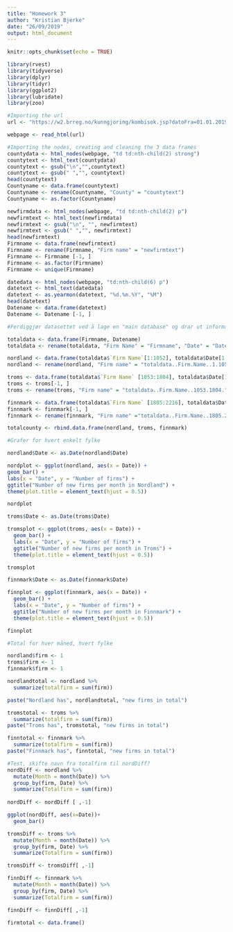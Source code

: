 ---
title: "Homework 3"
author: "Kristian Bjerke"
date: "26/09/2019"
output: html_document
---

```{r setup, include=FALSE}
knitr::opts_chunk$set(echo = TRUE)
```

```{r}
library(rvest)
library(tidyverse)
library(dplyr)
library(tidyr)
library(ggplot2)
library(lubridate)
library(zoo)
```

```{r}
#Importing the url
url <- "https://w2.brreg.no/kunngjoring/kombisok.jsp?datoFra=01.01.2019&datoTil=25.09.2019&id_region=100&id_fylke=-+-+-&id_niva1=2&id_bransje1=0"

webpage <- read_html(url)
```

```{r}
#Importing the nodes, creating and cleaning the 3 data frames
countydata <- html_nodes(webpage, "td td:nth-child(2) strong")
countytext <- html_text(countydata)
countytext <- gsub("\n","",countytext)
countytext <- gsub(" ","", countytext)
head(countytext)
Countyname <- data.frame(countytext)
Countyname <- rename(Countyname, "County" = "countytext")
Countyname <- as.factor(Countyname)

newfirmdata <- html_nodes(webpage, "td td:nth-child(2) p")
newfirmtext <- html_text(newfirmdata)
newfirmtext <- gsub("\n", "", newfirmtext)
newfirmtext <- gsub(" ","", newfirmtext)
head(newfirmtext)
Firmname <- data.frame(newfirmtext)
Firmname <- rename(Firmname, "Firm name" = "newfirmtext")
Firmname <- Firmname [-1, ]
Firmname <- as.factor(Firmname)
Firmname <- unique(Firmname)

datedata <- html_nodes(webpage, "td:nth-child(6) p")
datetext <- html_text(datedata)
datetext <- as.yearmon(datetext, "%d.%m.%Y", "%M")
head(datetext)
Datename <- data.frame(datetext)
Datename <- Datename [-1, ]

```

```{r}
#Ferdiggjør datasettet ved å lage en "main database" og drar ut informasjon derifra til hvert enkelt fylke.

totaldata <- data.frame(Firmname, Datename)
totaldata <- rename(totaldata, "Firm Name" = "Firmname", "Date" = "Datename")

nordland <- data.frame(totaldata$`Firm Name`[1:1052], totaldata$Date[1:1052])
nordland <- rename(nordland, "Firm name" = "totaldata..Firm.Name..1.1052.", "Date" = "totaldata.Date.1.1052.")

troms <- data.frame(totaldata$`Firm Name` [1053:1804], totaldata$Date[1053:1804])
troms <- troms[-1, ]
troms <- rename(troms, "Firm name" = "totaldata..Firm.Name..1053.1804.", "Date" = "totaldata.Date.1053.1804.")

finnmark <- data.frame(totaldata$`Firm Name` [1805:2216], totaldata$Date[1805:2216])
finnmark <- finnmark[-1, ]
finnmark <- rename(finnmark, "Firm name" ="totaldata..Firm.Name..1805.2216.", "Date" = "totaldata.Date.1805.2216.")

totalcounty <- rbind.data.frame(nordland, troms, finnmark)

```


```{r}
#Grafer for hvert enkelt fylke

nordland$Date <- as.Date(nordland$Date)

nordplot <- ggplot(nordland, aes(x = Date)) +
geom_bar() +
labs(x = "Date", y = "Number of firms") + 
ggtitle("Number of new firms per month in Nordland") +
theme(plot.title = element_text(hjust = 0.5))

nordplot

troms$Date <- as.Date(troms$Date)

tromsplot <- ggplot(troms, aes(x = Date)) +
  geom_bar() +
  labs(x = "Date", y = "Number of firms") +
  ggtitle("Number of new firms per month in Troms") +
  theme(plot.title = element_text(hjust = 0.5))

tromsplot

finnmark$Date <- as.Date(finnmark$Date)

finnplot <- ggplot(finnmark, aes(x = Date)) +
  geom_bar() +
  labs(x = "Date", y = "Number of firms") +
  ggtitle("Number of new firms per month in Finnmark") +
  theme(plot.title = element_text(hjust = 0.5))

finnplot

```

```{r}
#Total for hver måned, hvert fylke

nordland$firm <- 1
troms$firm <- 1
finnmark$firm <- 1

nordlandtotal <- nordland %>%
  summarize(totalfirm = sum(firm))

paste("Nordland has", nordlandtotal, "new firms in total")

tromstotal <- troms %>%
  summarize(totalfirm = sum(firm))
paste("Troms has", tromstotal, "new firms in total")

finntotal <- finnmark %>%
  summarize(totalfirm = sum(firm))
paste("Finnmark has", finntotal, "new firms in total")

```
```{r}
#Test, skifte navn fra totalfirm til nordDiff? 
nordDiff <- nordland %>% 
  mutate(Month = month(Date)) %>% 
  group_by(firm, Date) %>% 
  summarize(Totalfirm = sum(firm))
 
nordDiff <- nordDiff [ ,-1]

ggplot(nordDiff, aes(x=Date))+
  geom_bar()

tromsDiff <- troms %>% 
  mutate(Month = month(Date)) %>% 
  group_by(firm, Date) %>% 
  summarize(Totalfirm = sum(firm))

tromsDiff <- tromsDiff[ ,-1]

finnDiff <- finnmark %>% 
  mutate(Month = month(Date)) %>% 
  group_by(firm, Date) %>% 
  summarize(Totalfirm = sum(firm))

finnDiff <- finnDiff[ ,-1]

firmtotal <- data.frame()

```

